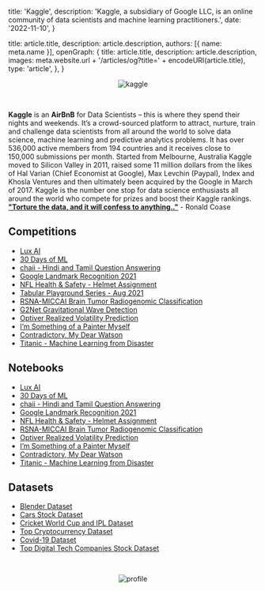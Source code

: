 

  title: 'Kaggle',
  description: 'Kaggle, a subsidiary of Google LLC, is an online community of data scientists and machine learning practitioners.',
  date: '2022-11-10',
}

  title: article.title,
  description: article.description,
  authors: [{ name: meta.name }],
  openGraph: {
    title: article.title,
    description: article.description,
    images: meta.website.url + '/articles/og?title=' + encodeURI(article.title),
    type: 'article',
  },
}


<p align="center">
<Image 
  src={kaggle.src} 
  alt="kaggle"
/>
</p>

<br />


<es><strong>Kaggle</strong></es> is an <es><strong>AirBnB</strong></es> for Data Scientists – this is where they spend their nights and weekends. It’s a crowd-sourced platform to attract, nurture, train and challenge data scientists from all around the world to solve data science, machine learning and predictive analytics problems. It has over 536,000 active members from 194 countries and it receives close to 150,000 submissions per month. Started from Melbourne, Australia Kaggle moved to Silicon Valley in 2011, raised some 11 million dollars from the likes of Hal Varian (Chief Economist at Google), Max Levchin (Paypal), Index and Khosla Ventures and then ultimately been acquired by the Google in March of 2017. Kaggle is the number one stop for data science enthusiasts all around the world who compete for prizes and boost their Kaggle rankings.
<br />
<es><strong><a href = "https://www.kaggle.com/">"Torture the data, and it will confess to anything.."</a></strong></es> - Ronald Coase

## Competitions
- [Lux AI](https://www.kaggle.com/c/lux-ai-2021)
- [30 Days of ML](https://www.kaggle.com/c/30-days-of-ml)
- [chaii - Hindi and Tamil Question Answering](https://www.kaggle.com/c/chaii-hindi-and-tamil-question-answering)
- [Google Landmark Recognition 2021](https://www.kaggle.com/c/landmark-recognition-2021)
- [NFL Health & Safety - Helmet Assignment](https://www.kaggle.com/c/nfl-health-and-safety-helmet-assignment)
- [Tabular Playground Series - Aug 2021](https://www.kaggle.com/c/tabular-playground-series-aug-2021)
- [RSNA-MICCAI Brain Tumor Radiogenomic Classification](https://www.kaggle.com/c/rsna-miccai-brain-tumor-radiogenomic-classification)
- [G2Net Gravitational Wave Detection](https://www.kaggle.com/c/g2net-gravitational-wave-detection)
- [Optiver Realized Volatility Prediction](https://www.kaggle.com/c/optiver-realized-volatility-prediction)
- [I’m Something of a Painter Myself](https://www.kaggle.com/c/gan-getting-started)
- [Contradictory, My Dear Watson](https://www.kaggle.com/c/contradictory-my-dear-watson)
- [Titanic - Machine Learning from Disaster](https://www.kaggle.com/c/titanic)
## Notebooks
- [Lux AI](https://www.kaggle.com/victorsullivan/lux-ai?scriptVersionId=72252339)
- [30 Days of ML](https://www.kaggle.com/victorsullivan/30-days-of-ml-v1?scriptVersionId=72234326)
- [chaii - Hindi and Tamil Question Answering](https://www.kaggle.com/victorsullivan/chaii?scriptVersionId=72263540)
- [Google Landmark Recognition 2021](https://www.kaggle.com/victorsullivan/google-landmark-recognition?scriptVersionId=72390842)
- [NFL Health & Safety - Helmet Assignment](https://www.kaggle.com/victorsullivan/nfl-health-safety-helmet-assignment?scriptVersionId=72349856)
- [RSNA-MICCAI Brain Tumor Radiogenomic Classification](https://www.kaggle.com/victorsullivan/rsna-miccai-bt?scriptVersionId=72361815)
- [Optiver Realized Volatility Prediction](https://www.kaggle.com/victorsullivan/optiver-realized-volatility-prediction?scriptVersionId=72341794)
- [I’m Something of a Painter Myself](https://www.kaggle.com/victorsullivan/i-m-something-of-a-painter-myself?scriptVersionId=72253496)
- [Contradictory, My Dear Watson](https://www.kaggle.com/victorsullivan/contradictory?scriptVersionId=72250756)
- [Titanic - Machine Learning from Disaster](https://www.kaggle.com/victorsullivan/titanic?scriptVersionId=69804101)
## Datasets
- [Blender Dataset](https://www.kaggle.com/victorsullivan/blender-dataset)
- [Cars Stock Dataset](https://www.kaggle.com/victorsullivan/cars-stock-dataset)
- [Cricket World Cup and IPL Dataset](https://www.kaggle.com/victorsullivan/cricket-world-cup-and-ipl-dataset)
- [Top Cryptocurrency Dataset](https://www.kaggle.com/victorsullivan/top-cryptocurrency-dataset)
- [Covid-19 Dataset](https://www.kaggle.com/victorsullivan/covid19-dataset)
- [Top Digital Tech Companies Stock Dataset](https://www.kaggle.com/victorsullivan/top-digital-tech-companies-stock-dataset)

<br />

<p align="center">
<Image 
  src={profile.src} 
  alt="profile"
/>
</p>